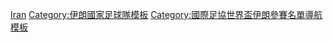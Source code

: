 {{National squad
 | name      = 2014年世界杯足球赛伊朗参赛名单
 | bg        = white
 | fg        = #DA0000
 | bordercolor = #239F40
 | country   = 伊朗
 | comp link = 2014年世界杯足球赛
 | comp      = 2014年世界杯足球赛
 | p1        = [[Rahman Ahmadi|阿馬迪]]
 | p2        = [[Khosro Heydari|希達里]]
 | p3        = [[Ehsan Hajsafi|夏沙菲]]
 | p4        = [[Jalal Hosseini|賀斯尼]] 
 | p5        = [[Amir Hossein Sadeghi|薩迪基]]
 | p6        = [[贾瓦德·内科南|-{zh-hans:内科南;zh-hk:尼高南;zh-tw:內科南;}-]] [[File:Captain sports.svg|12px|link=隊長 (足球)|alt=隊長]]
 | p7        = [[馬蘇特·蘇查爾|-{zh-cn:绍贾伊; zh-hk:蘇查爾;zh-tw:紹賈伊;}-]] 
 | p8        = [[利沙·夏基治|-{zh-hans:莱萨·哈吉吉;zh-hk:利沙·夏基治;zh-hant:萊薩·哈吉吉;}-]]
 | p9        = [[阿里列沙·查漢巴殊|-{zh-hans:贾汉巴赫什;zh-hant:查漢巴殊;zh-tw:賈漢巴赫什}-]] 
 | p10       = [[卡里姆·安薩里法德|-{zh-hans:安萨里法德;zh-hk:安沙里法特;zh-hant:安薩里法德;}-]] 
 | p11       = [[Ghasem Haddadifar|哈達迪化亞]]
 | p12       = [[阿里萊薩·哈吉吉|-{zh-hans:阿里莱萨·哈吉吉;zh-hk:阿里列沙·夏基治;zh-hant:阿里萊薩·哈吉吉;}-]]
 | p13       = [[Hossein Mahini|馬希尼]]
 | p14       = [[安德拉尼克·泰穆里安|-{zh-hans:泰穆里安; zh-hant:泰穆里安; zh-hk:迪蒙尼恩;}-]]
 | p15       = [[Pejman Montazeri|蒙達薛尼]]
 | p16       = [[瑞薩·古全內賈德|-{zh-hans:古查内贾德;zh-hk:高贊尼查特;zh-tw:古全內賈德;}-]] 
 | p17       = [[Ahmad Alenemeh|阿里尼美]]
 | p18       = [[Bakhtiar Rahmani|拉文尼]]
 | p19       = [[Hashem Beikzadeh|比沙達]]
 | p20       = [[Steven Beitashour|拜達斯侯亞]]
 | p21       = [[阿什坎·德贾加|-{zh-hans:德贾加;zh-hk:迪查加;zh-tw:德賈加;}-]] 
 | p22       = [[丹尼爾·達華利|達華利]]
 | p23       = [[Mehrdad Pouladi|普拿迪]]
 | coach     = [[卡路士·昆洛斯|-{zh-hans:奎罗斯;zh-hk:昆洛斯;zh-tw:凱羅斯;}-]]
}}<noinclude>
[[Category:2014年世界杯足球赛参赛名单模板|Iran]]
[[Category:伊朗國家足球隊模板]]
[[Category:國際足協世界盃伊朗參賽名單導航模板]]
</noinclude>